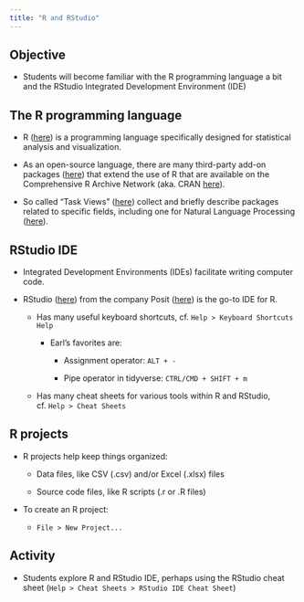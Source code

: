 ```yaml
---
title: "R and RStudio"
---
```


## Objective

-   Students will become familiar with the R programming language a bit and the RStudio Integrated Development Environment (IDE)

## The R programming language

-   R ([here](https://www.r-project.org/)) is a programming language specifically designed for statistical analysis and visualization.

-   As an open-source language, there are many third-party add-on packages ([here](https://cran.r-project.org/web/packages/index.html)) that extend the use of R that are available on the Comprehensive R Archive Network (aka. CRAN [here](https://cran.r-project.org/index.html)).

-   So called "Task Views" ([here](https://cran.r-project.org/web/views/)) collect and briefly describe packages related to specific fields, including one for Natural Language Processing ([here](https://cran.r-project.org/view=NaturalLanguageProcessing)).

## RStudio IDE

-   Integrated Development Environments (IDEs) facilitate writing computer code.

-   RStudio ([here](https://posit.co/downloads/)) from the company Posit ([here](https://posit.co/)) is the go-to IDE for R.

    -   Has many useful keyboard shortcuts, cf. `Help > Keyboard Shortcuts Help`

        -   Earl's favorites are:

            -   Assignment operator: `ALT + -`

            -   Pipe operator in tidyverse: `CTRL/CMD + SHIFT + m`

    -   Has many cheat sheets for various tools within R and RStudio, cf. `Help > Cheat Sheets`

## R projects

-   R projects help keep things organized:

    -   Data files, like CSV (.csv) and/or Excel (.xlsx) files

    -   Source code files, like R scripts (.r or .R files)

-   To create an R project:

    -   `File > New Project...`

## Activity

-   Students explore R and RStudio IDE, perhaps using the RStudio cheat sheet (`Help > Cheat Sheets > RStudio IDE Cheat Sheet`)
